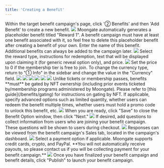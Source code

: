 ```yaml
---
title: 'Creating a Benefit'
---
```


<Steps>
  <Step title="Add a new benefit">
    Within the target benefit campaign's page, click '② Benefits' and then 'Add Benefit' to create a new benefit.    
    <img src="/images/benefits/create-benefit/add button location.png"/>
    <Info>
        Moongate automatically generates a placeholder benefit titled "Reward 1". A benefit campaign must have at least one benefit associated with it, so feel free to delete this placeholder benefit after creating a benefit of your own.
    </Info>
  </Step>
  <Step title="Add benefit name">
    Enter the name of this benefit. Additional benefits can always be added to the campaign later.
    <img src="/images/benefits/create-benefit/benefit name.avif"/>
  </Step>
  <Step title="Add benefit details">
    Select the reward type, instructions for redemption, text that will be displayed upon claiming it (for generic reveal option only), and price.
    <img src="/images/benefits/create-benefit/add reward details.gif"/>
    <Tip>
            Set the price to 0 if the membership tier is free to join.
    </Tip>
    <Tip>
            To change the currency type, return to "① Info" in the sidebar and change the value in the "Currency" field.
    </Tip>
    <Tabs>
        <Tab title="Generic Reveal">
            <img src="/images/benefits/create-benefit/generic reveal.png"/>
            <Frame caption="How users will see your benefit upon claiming it">
                <img src="/images/benefits/create-benefit/generic reveal msg.png"/>
            </Frame>
        </Tab>
        <Tab title="URL">    
            <img src="/images/benefits/create-benefit/url benefit.png"/>
            <Frame caption="How users will see your benefit upon claiming it">
                <img src="/images/benefits/create-benefit/url msg.png"/>
            </Frame>        
        </Tab>
        <Tab title="Code">
            <img src="/images/benefits/create-benefit/code benefit.png"/>
            <Frame caption="How users will see your benefit upon claiming it">
                <img src="/images/benefits/create-benefit/code msg.png"/>
            </Frame>
        </Tab>
    </Tabs>
  </Step>
  <Step title="Gate benefit by NFT">
    <Info>
        Unlike tickets or membership passes, benefits **must** be gated by NFT ownership (including prior events ticketed by/membership programs
        administered by Moongate). Please refer to [this guide](/benefits/gating) for instructions on gating by NFT.
    </Info>
  </Step>
  <Step title="Specify advanced options (optional)">
    If applicable, specify advanced options such as limited quantity, whether users can redeem the benefit multiple times, whether users must
    hold a promo code to unlock this benefit, etc.
    <img src= "/images/benefits/create-benefit/advance toggle.png"/>
    When you are ready, click "Save" to close the Benefit Option window, then click "Next."
  </Step>
  <Step title="Add questions (optional)">
    <img src= "/images/benefits/create-benefit/add Qs.gif"/>
    If desired, add questions to collect information from users who are joining your benefit campaign. These questions 
    will be shown to users during checkout.
    <img src= "/images/benefits/create-benefit/Qs.webp"/>
    Responses can be viewed from the benefit campaign's Sales tab, located in the campaign's dashboard.
    <img src= "/images/benefits/create-benefit/responses.gif"/>
  </Step>
  <Step title="Specify payment options">
    Select a payment option if applicable. Moongate supports credit cards, crypto, and PayPal. **You will not automatically receive payouts, so please contact us if you will be collecting payment for your benefit campaign.**
    <img src= "/images/benefits/create-benefit/payment.png"/>
</Step>
  <Step title="Launch your benefit campaign and benefit(s)">
    Once you have finalized your benefit campaign and benefit details, click "Publish" to launch your benefit campaign.
  </Step>
</Steps>